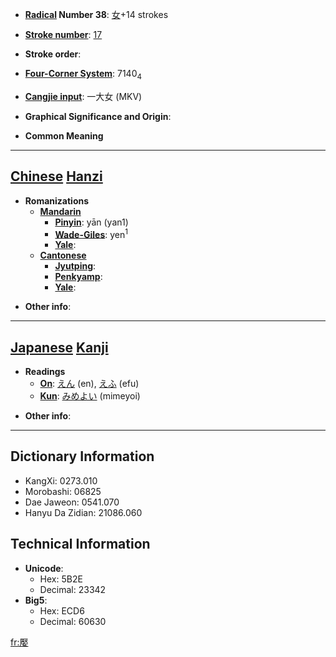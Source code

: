 * '''[[Wiktionary:Chinese radical index| Radical]] Number 38''': [[Wiktionary:Chinese radical index 女|女]]+14 strokes

* '''[[Wiktionary:Chinese total strokes index|Stroke number]]''': [[Wiktionary:Chinese total strokes index 17|17]]

* '''Stroke order''': 

* '''[[Wiktionary:Chinese four corner index|Four-Corner System]]''': 7140<sub>4</sub>

* '''[[Wiktionary:Chinese Cangjie index|Cangjie input]]''': 一大女 (MKV)

* '''Graphical Significance and Origin''': 

* '''Common Meaning'''

----

== [[Chinese]] [[Hanzi]] ==

* '''Romanizations'''
** '''[[Mandarin]]'''
*** '''[[Pinyin]]''': yān (yan1)
*** '''[[Wade-Giles]]''': yen<sup>1</sup>
*** '''[[Yale]]''': 
** '''[[Cantonese]]'''
*** '''[[Jyutping]]''':
*** '''[[Penkyamp]]''': 
*** '''[[Yale]]''': 

* '''Other info''': 

----

== [[Japanese]] [[Kanji]] ==

* '''Readings'''
** '''[[On]]''': [[えん]] (en), [[えふ]] (efu)
** '''[[Kun]]''': [[みめよい]] (mimeyoi)

* '''Other info''':  

----

== Dictionary Information ==

* KangXi: 0273.010
* Morobashi: 06825
* Dae Jaweon: 0541.070
* Hanyu Da Zidian: 21086.060

== Technical Information ==

* '''Unicode''':
** Hex: 5B2E
** Decimal: 23342
* '''Big5''':
** Hex: ECD6
** Decimal: 60630

[[fr:嬮]]